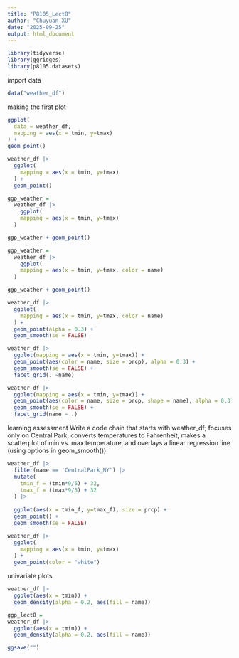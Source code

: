 ```yaml
---
title: "P8105_Lect8"
author: "Chuyuan XU"
date: "2025-09-25"
output: html_document
---
```


```r
library(tidyverse)
library(ggridges)
library(p8105.datasets)
```

import data

```r
data("weather_df")
```

making the first plot

```r
ggplot(
  data = weather_df,
  mapping = aes(x = tmin, y=tmax)
) + 
geom_point()
```

```r
weather_df |>
  ggplot(
    mapping = aes(x = tmin, y=tmax)
  ) + 
  geom_point()
```

```r
ggp_weather = 
  weather_df |>
    ggplot(
    mapping = aes(x = tmin, y=tmax)
  )

ggp_weather + geom_point()

```

```r
ggp_weather = 
  weather_df |>
    ggplot(
    mapping = aes(x = tmin, y=tmax, color = name)
  )

ggp_weather + geom_point()

```

```r
weather_df |>
  ggplot(
    mapping = aes(x = tmin, y=tmax, color = name)
  ) + 
  geom_point(alpha = 0.3) +
  geom_smooth(se = FALSE)
```

```r
weather_df |>
  ggplot(mapping = aes(x = tmin, y=tmax)) + 
  geom_point(aes(color = name, size = prcp), alpha = 0.3) +
  geom_smooth(se = FALSE) +
  facet_grid(. ~name)
```

```r
weather_df |>
  ggplot(mapping = aes(x = tmin, y=tmax)) + 
  geom_point(aes(color = name, size = prcp, shape = name), alpha = 0.3) +
  geom_smooth(se = FALSE) +
  facet_grid(name ~ .)
```
learning assessment
Write a code chain that starts with weather_df; focuses only on Central Park, converts temperatures to Fahrenheit, makes a scatterplot of min vs. max temperature, and overlays a linear regression line (using options in geom_smooth())
```r
weather_df |>
  filter(name == 'CentralPark_NY') |>
  mutate(
    tmin_f = (tmin*9/5) + 32,
    tmax_f = (tmax*9/5) + 32
  ) |>
  
  ggplot(aes(x = tmin_f, y=tmax_f), size = prcp) + 
  geom_point() +
  geom_smooth(se = FALSE)
```

```r
weather_df |>
  ggplot(
    mapping = aes(x = tmin, y=tmax)
  ) + 
  geom_point(color = "white")
```

univariate plots

```r
weather_df |>
  ggplot(aes(x = tmin)) +
  geom_density(alpha = 0.2, aes(fill = name))
```

```r
ggp_lect8 =
weather_df |>
  ggplot(aes(x = tmin)) +
  geom_density(alpha = 0.2, aes(fill = name))

ggsave("")
```

